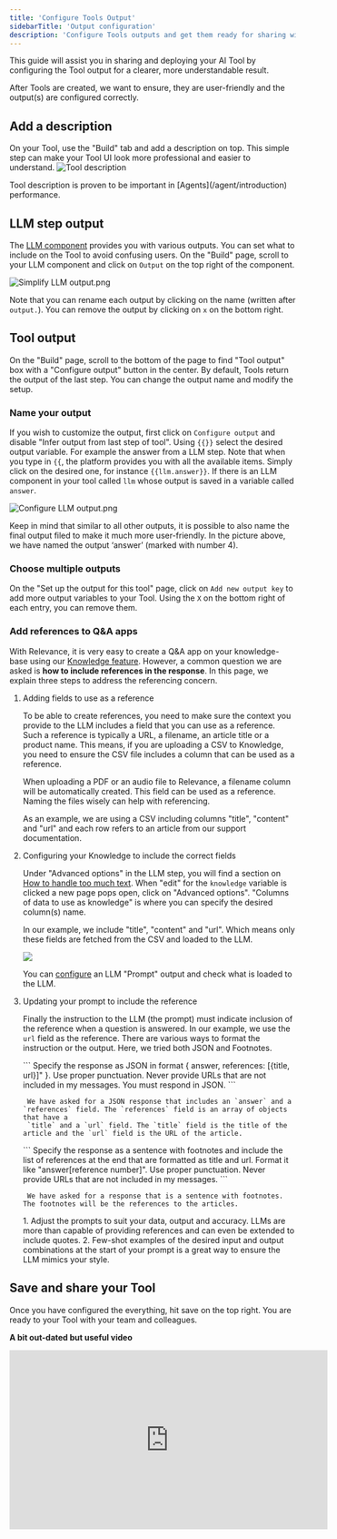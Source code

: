 ```yaml
---
title: 'Configure Tools Output'
sidebarTitle: 'Output configuration'
description: 'Configure Tools outputs and get them ready for sharing with your team'
---
```


This guide will assist you in sharing and deploying your AI Tool by configuring the Tool output for a clearer, more understandable result.

After Tools are created, we want to ensure, they are user-friendly and the output(s) are configured correctly. 

## Add a description
On your Tool, use the "Build" tab and add a description on top. This simple step can make your Tool UI look more professional and easier to understand.
![Tool description](/images/build-custom-tools/description.png)

<Tip>
Tool description is proven to be important in [Agents](/agent/introduction) performance.
</Tip>

## LLM step output
The [LLM component](/tool/tool-steps/llms/llm) provides you with various outputs. You can set what to include on the Tool to avoid confusing users.
On the "Build" page, scroll to your LLM component and click on `Output` on the top right of the component.

![Simplify LLM output.png](/images/build-custom-tools/simplify-llm-output.png)

Note that you can rename each output by clicking on the name (written after `output.`). You can remove the output by clicking on `x` on the bottom right.

## Tool output
On the "Build" page, scroll to the bottom of the page to find "Tool output" box with a "Configure output" button in the center. 
By default, Tools return the output of the last step. You can change the output name and modify the setup.

### Name your output
If you wish to customize the output, first click on `Configure output` and disable "Infer output from last step of tool".
Using `{{}}` select the desired output variable. For example the answer from a LLM step. 
Note that when you type in `{{`, the platform provides you with all the available items. 
Simply click on the desired one, for instance `{{llm.answer}}`. If there is an LLM component in your tool called `llm` whose output is saved in a variable
called `answer`. 

![Configure LLM output.png](/images/build-custom-tools/configure-tool-output.png)

Keep in mind that similar to all other outputs, it is possible to also name the final output filed to make it much more user-friendly. 
In the picture above, we have named the output ‘answer’ (marked with number 4).

### Choose multiple outputs
On the "Set up the output for this tool" page, click on `Add new output key` to add more output variables to your Tool. 
Using the `X` on the bottom right of each entry, you can remove them.

### Add references to Q&A apps
With Relevance, it is very easy to create a Q&A app on your knowledge-base using our [Knowledge feature](/tool/knowledge/knowledge).
However, a common question we are asked is **how to include references in the response**. In this page, we explain three steps to address
the referencing concern.

1. Adding fields to use as a reference

    To be able to create references, you need to make sure the context you provide to the LLM includes a field that you can use as a reference. 
    Such a reference is typically a URL, a filename, an article title or a product name.
    This means, if you are uploading a CSV to Knowledge, you need to ensure the CSV file includes a column that can be used as a reference. 
    
    <Tip>
    When uploading a PDF or an audio file to Relevance, a filename column will be automatically created. This field can be used as a reference.
    Naming the files wisely can help with referencing.
    </Tip>

    As an example, we are using a CSV including columns "title", "content" and "url" and each row refers to an article from our support documentation.

2. Configuring your Knowledge to include the correct fields

    Under "Advanced options" in the LLM step, you will find a section on 
    [How to handle too much text](/tool/tool-steps/llms/how-to-handle-too-much-text). 
    When "edit" for the `knowledge` variable is clicked a new page pops open, click on "Advanced options".
    "Columns of data to use as knowledge" is where you can specify the desired column(s) name.

    In our example, we include "title", "content" and "url". Which means only these fields are fetched from the CSV and loaded to the LLM.

    <Frame caption="Screenshot of the column selection modal">
    <img src="/images/build-custom-tools/tool-step/column-selection.png" />
    </Frame>

    <Tip>You can [configure](/tool/advanced-setup/output-configuration#llm-step-output) an LLM "Prompt" output and check what 
    is loaded to the LLM.</Tip>

3. Updating your prompt to include the reference

    Finally the instruction to the LLM (the prompt) must indicate inclusion of the reference when a question is answered. In our example, 
    we use the `url` field as the reference. There are various ways to format the instruction or the output. Here, we tried both JSON and Footnotes.

    <Tabs>
    <Tab title="JSON">
        ```
        Specify the response as JSON in format { answer, references: [{title, url}]" }. Use proper punctuation. 
        Never provide URLs that are not included in my messages. You must respond in JSON.
        ```

        We have asked for a JSON response that includes an `answer` and a `references` field. The `references` field is an array of objects that have a 
        `title` and a `url` field. The `title` field is the title of the article and the `url` field is the URL of the article.
    </Tab>
    <Tab title="Footnotes">
        ```
        Specify the response as a sentence with footnotes and include the list of references at the end that are formatted as title and url. 
        Format it like "answer[reference number]". Use proper punctuation. Never provide URLs that are not included in my messages.
        ```

        We have asked for a response that is a sentence with footnotes. The footnotes will be the references to the articles.
    </Tab>
    </Tabs>

    <Tip>
    1. Adjust the prompts to suit your data, output and accuracy. LLMs are more than capable of providing references and can even be extended to include quotes.
    2. Few-shot examples of the desired input and output combinations at the start of your prompt is a great way to ensure the LLM mimics your style.
    </Tip>


## Save and share your Tool
Once you have configured the everything, hit save on the top right. You are ready to your Tool with your 
team and colleagues.


**A bit out-dated but useful video**

<iframe width="560" height="315" src="https://www.youtube.com/embed/lRU6nk9jUMw" title="YouTube video player" frameborder="0" allow="accelerometer; autoplay; clipboard-write; encrypted-media; gyroscope; picture-in-picture; web-share" allowfullscreen></iframe>
